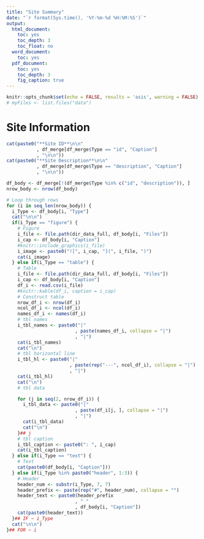 ```yaml
---
title: "Site Summary"
date: "`r format(Sys.time(), '%Y-%m-%d %H:%M:%S')`"
output:
  html_document:
    toc: yes
    toc_depth: 3
    toc_float: no
  word_document:
    toc: yes
  pdf_document:
    toc: yes
    toc_depth: 3
    fig_caption: true
---
```


```r
knitr::opts_chunk$set(echo = FALSE, results = 'asis', warning = FALSE)
# myFiles <- list.files("data")

```

# Site Information
```r
cat(paste0("**Site ID**\n\n"
           , df_merge[df_merge$Type == "id", "Caption"]
           , "\n\n"))
cat(paste0("**Site Description**\n\n"
           , df_merge[df_merge$Type == "description", "Caption"]
           , "\n\n"))
```

```r
df_body <- df_merge[!(df_merge$Type %in% c("id", "description")), ]
nrow_body <- nrow(df_body)

# Loop through rows
for (i in seq_len(nrow_body)) {
  i_Type <- df_body[i, "Type"]
  cat("\n\n")
  if(i_Type == "figure") {
    # Figure
    i_file <- file.path(dir_data_full, df_body[i, "Files"])
    i_cap <- df_body[i, "Caption"]
    #knitr::include_graphics(i_file)
    i_image <- paste0("![", i_cap, "](", i_file, ")")
    cat(i_image)
  } else if(i_Type == "table") {
    # Table
    i_file <- file.path(dir_data_full, df_body[i, "Files"])
    i_cap <- df_body[i, "Caption"]
    df_i <- read.csv(i_file)
    #knitr::kable(df_i, caption = i_cap)
    # Construct table
    nrow_df_i <- nrow(df_i)
    ncol_df_i <- ncol(df_i)
    names_df_i <- names(df_i)
    # tbl names
    i_tbl_names <- paste0("|"
                         , paste(names_df_i, collapse = "|")
                         , "|")
    cat(i_tbl_names)
    cat("\n")
    # tbl horizontal line
    i_tbl_hl <- paste0("|"
                       , paste(rep("---", ncol_df_i), collapse = "|")
                       , "|")
    cat(i_tbl_hl)
    cat("\n")
    # tbl data

    for (j in seq(2, nrow_df_i)) {
      i_tbl_data <- paste0("|"
                         , paste(df_i[j, ], collapse = "|")
                         , "|")
      cat(i_tbl_data)
      cat("\n")
    }## j
    # tbl caption
    i_tbl_caption <- paste0(": ", i_cap)
    cat(i_tbl_caption)
  } else if(i_Type == "text") {
    # Text
    cat(paste0(df_body[i, "Caption"]))
  } else if(i_Type %in% paste0("header", 1:3)) {
    # Header
    header_num <- substr(i_Type, 7, 7)
    header_prefix <- paste(rep("#", header_num), collapse = "")
    header_text <- paste0(header_prefix
                         , " "
                         , df_body[i, "Caption"])
    cat(paste0(header_text))
  }## IF ~ i_Type
  cat("\n\n")
}## FOR ~ i
```